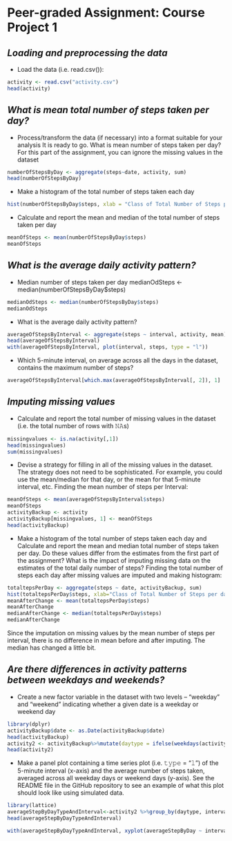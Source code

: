 
Peer-graded Assignment: Course Project 1
==========================================


## *Loading and preprocessing the data*
- Load the data (i.e. read.csv()):
```r
activity <- read.csv("activity.csv")
head(activity)

```


## *What is mean total number of steps taken per day?*
- Process/transform the data (if necessary) into a format suitable for your analysis
It is ready to go.
What is mean number of steps taken per day?
For this part of the assignment, you can ignore the missing values in the dataset

```r
numberOfStepsByDay <- aggregate(steps~date, activity, sum)
head(numberOfStepsByDay)

```


- Make a histogram of the total number of steps taken each day
```r
hist(numberOfStepsByDay$steps, xlab = "Class of Total Number of Steps per day", ylab = "Number of Days", main = "Total Number of Steps taken each day")

```


- Calculate and report the mean and median of the total number of steps taken per day
```r
meanOfSteps <- mean(numberOfStepsByDay$steps)
meanOfSteps
```


## *What is the average daily activity pattern?*
- Median number of steps taken per day
medianOdSteps <- median(numberOfStepsByDay$steps)
```r
medianOdSteps <- median(numberOfStepsByDay$steps)
medianOdSteps
```


- What is the average daily activity pattern?
```r
averageOfStepsByInterval <- aggregate(steps ~ interval, activity, mean)
head(averageOfStepsByInterval)
with(averageOfStepsByInterval, plot(interval, steps, type = "l"))
```


- Which 5-minute interval, on average across all the days in the dataset, contains the maximum number of steps?
```r
averageOfStepsByInterval[which.max(averageOfStepsByInterval[, 2]), 1]

```

  

## *Imputing missing values*
- Calculate and report the total number of missing values in the dataset (i.e. the total number of rows with 𝙽𝙰s)
```r
missingvalues <- is.na(activity[,1])
head(missingvalues)
sum(missingvalues)
```

- Devise a strategy for filling in all of the missing values in the dataset. The strategy does not need to be sophisticated. For example, you could use the mean/median for that day, or the mean for that 5-minute interval, etc.
Finding the mean number of steps per Interval:

```r
meanOfSteps <- mean(averageOfStepsByInterval$steps)
meanOfSteps
activityBackup <- activity
activityBackup[missingvalues, 1] <- meanOfSteps
head(activityBackup)
```

- Make a histogram of the total number of steps taken each day and Calculate and report the mean and median total number of steps taken per day. Do these values differ from the estimates from the first part of the assignment? What is the impact of imputing missing data on the estimates of the total daily number of steps?
Finding the total number of steps each day after missing values are imputed and making histogram:
```r
totaltepsPerDay <- aggregate(steps ~ date, activityBackup, sum)
hist(totaltepsPerDay$steps, xlab="Class of Total Number of Steps per day", ylab="Number of Days", main="Number of Steps taken each day after missing values are imputed")
meanAfterChange <- mean(totaltepsPerDay$steps)
meanAfterChange
medianAfterChange <- median(totaltepsPerDay$steps)
medianAfterChange
```

Since the imputation on missing values by the mean number of steps per interval, there is no difference in mean before and after imputing. The median has changed a little bit.

## *Are there differences in activity patterns between weekdays and weekends?*
- Create a new factor variable in the dataset with two levels – “weekday” and “weekend” indicating whether a given date is a weekday or weekend day

```r
library(dplyr)
activityBackup$date <- as.Date(activityBackup$date)
head(activityBackup)
activity2 <- activityBackup%>%mutate(daytype = ifelse(weekdays(activityBackup$date) == "Saturday" | weekdays(activityBackup$date) == "Sunday", "Weekend", "Weekday"))
head(activity2)
```

- Make a panel plot containing a time series plot (i.e. 𝚝𝚢𝚙𝚎 = “𝚕”) of the 5-minute interval (x-axis) and the average number of steps taken, averaged across all weekday days or weekend days (y-axis). See the README file in the GitHub repository to see an example of what this plot should look like using simulated data.
```r
library(lattice)
averageStepByDayTypeAndInterval<-activity2 %>%group_by(daytype, interval) %>%summarize(averageStepByDay=sum(steps))
head(averageStepByDayTypeAndInterval)

with(averageStepByDayTypeAndInterval, xyplot(averageStepByDay ~ interval | daytype, type = "l", main = "Total Number of Steps within Intervals by dayType", xlab = "Daily Intervals", ylab = "Average Number of Steps"))
```
